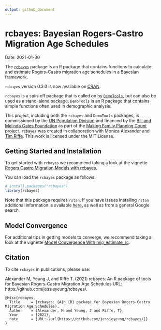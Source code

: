 ```yaml
---
output: github_document
---
```


# rcbayes: Bayesian Rogers-Castro Migration Age Schedules
Date: 2021-01-30

The [`rcbayes`](https://cran.r-project.org/web/packages/rcbayes/index.html) package is an R package that contains functions to calculate and estimate Rogers-Castro migration age schedules in a Bayesian framework.  

`rcbayes` version 0.3.0 is now available on [CRAN](https://cran.r-project.org/web/packages/rcbayes/index.html). 

`rcbayes` is a spin-off package that is called on by [`DemoTools`](https://github.com/timriffe/DemoTools/), but can also be used as a stand-alone package. `DemoTools` is an R package that contains simple functions often used in demographic analysis. 

This project, including both the `rcbayes` and `DemoTools` packages, is commissioned by the [UN Population Division](http://www.un.org/en/development/desa/population/) and financed by the [Bill and Melinda Gates Foundation](https://www.gatesfoundation.org/) as part of the [Making Family Planning Count](http://www.un.org/en/development/desa/population/projects/making-family-planning-count/index.shtml) project. `rcbayes` was created in collaboration with [Monica Alexander](https://www.monicaalexander.com/) and [Tim Riffe](https://github.com/timriffe/). This work is licensed under the MIT License. 

## Getting Started and Installation

To get started with `rcbayes` we recommend taking a look at the vignette [Rogers Castro Migration Models with rcbayes](https://cran.r-project.org/web/packages/rcbayes/vignettes/intro_to_rcbayes.html).

You can load the `rcbayes` package as follows: 
```r
# install.packages("rcbayes")
library(rcbayes)
```

Note that this package requires `rstan`. If you have issues installing `rstan` additional information is available [here](https://github.com/stan-dev/rstan/wiki), as well as from a general Google search. 

## Model Convergence
For additional tips in getting models to converge, we recommend taking a look at the vignette [Model Convergence With mig_estimate_rc](https://cran.r-project.org/web/packages/rcbayes/vignettes/convergence_issues.html). 

## Citation
To cite `rcbayes` in publications, please use: 

Alexander M, Yeung J, and Riffe T. (2021) rcbayes: An R package of tools for Bayesian Rogers-Castro Migration Age Schedules URL: https://github.com/jessieyeung/rcbayes/.

```
@Misc{rcbayes,
  Title		= {rcbayes: {A}n {R} package for Bayesian Rogers-Castro Migration Age Schedules},
  Author    = {Alexander, M and Yeung, J and Riffe, T},
  Year      = {2021},
  note		= {URL:~\url{https://github.com/jessieyeung/rcbayes/}}
}
```





